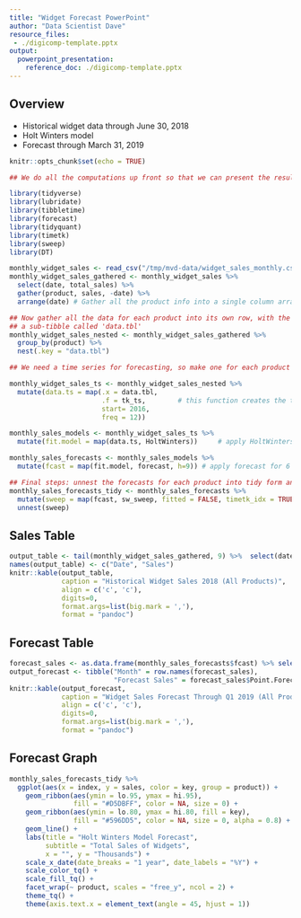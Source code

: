 ```yaml
---
title: "Widget Forecast PowerPoint"
author: "Data Scientist Dave"
resource_files:
 - ./digicomp-template.pptx
output:
  powerpoint_presentation:
    reference_doc: ./digicomp-template.pptx
---
```


## Overview

- Historical widget data through June 30, 2018
- Holt Winters model
- Forecast through March 31, 2019

```r

knitr::opts_chunk$set(echo = TRUE)

## We do all the computations up front so that we can present the results in report form.

library(tidyverse)
library(lubridate)
library(tibbletime)
library(forecast)
library(tidyquant)
library(timetk)
library(sweep)
library(DT)

monthly_widget_sales <- read_csv("/tmp/mvd-data/widget_sales_monthly.csv") # Read in the data
monthly_widget_sales_gathered <- monthly_widget_sales %>% 
  select(date, total_sales) %>% 
  gather(product, sales, -date) %>%
  arrange(date) # Gather all the product info into a single column arranged 

## Now gather all the data for each product into its own row, with the sales becoming
## a sub-tibble called 'data.tbl'
monthly_widget_sales_nested <- monthly_widget_sales_gathered %>%
  group_by(product) %>%
  nest(.key = "data.tbl")

## We need a time series for forecasting, so make one for each product

monthly_widget_sales_ts <- monthly_widget_sales_nested %>%
  mutate(data.ts = map(.x = data.tbl,
                       .f = tk_ts,        # this function creates the time series
                       start= 2016,
                       freq = 12))

monthly_sales_models <- monthly_widget_sales_ts %>%
  mutate(fit.model = map(data.ts, HoltWinters))     # apply HoltWinters model and put output in data.ts

monthly_sales_forecasts <- monthly_sales_models %>%
  mutate(fcast = map(fit.model, forecast, h=9)) # apply forecast for 6 months

## Final steps: unnest the forecasts for each product into tidy form and then plot results
monthly_sales_forecasts_tidy <- monthly_sales_forecasts %>%
  mutate(sweep = map(fcast, sw_sweep, fitted = FALSE, timetk_idx = TRUE)) %>%
  unnest(sweep)

```

## Sales Table

```r
output_table <- tail(monthly_widget_sales_gathered, 9) %>%  select(date, sales)
names(output_table) <- c("Date", "Sales")
knitr::kable(output_table,
             caption = "Historical Widget Sales 2018 (All Products)",
             align = c('c', 'c'),
             digits=0, 
             format.args=list(big.mark = ','),
             format = "pandoc")

```

## Forecast Table

```r

forecast_sales <- as.data.frame(monthly_sales_forecasts$fcast) %>% select(Point.Forecast)
output_forecast <- tibble("Month" = row.names(forecast_sales),
                          "Forecast Sales" = forecast_sales$Point.Forecast)
knitr::kable(output_forecast, 
             caption = "Widget Sales Forecast Through Q1 2019 (All Products)",
             align = c('c', 'c'),
             digits=0, 
             format.args=list(big.mark = ','), 
             format = "pandoc")

```

## Forecast Graph

```r

monthly_sales_forecasts_tidy %>%
  ggplot(aes(x = index, y = sales, color = key, group = product)) +
    geom_ribbon(aes(ymin = lo.95, ymax = hi.95),
                fill = "#D5DBFF", color = NA, size = 0) +
    geom_ribbon(aes(ymin = lo.80, ymax = hi.80, fill = key),
                fill = "#596DD5", color = NA, size = 0, alpha = 0.8) +
    geom_line() +
    labs(title = "Holt Winters Model Forecast",
         subtitle = "Total Sales of Widgets",
         x = "", y = "Thousands") +
    scale_x_date(date_breaks = "1 year", date_labels = "%Y") +
    scale_color_tq() +
    scale_fill_tq() +
    facet_wrap(~ product, scales = "free_y", ncol = 2) +
    theme_tq() +
    theme(axis.text.x = element_text(angle = 45, hjust = 1))

```
